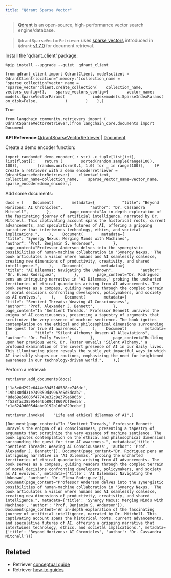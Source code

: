 ```yaml
---
title: "Qdrant Sparse Vector"
---
```


> [Qdrant](https://qdrant.tech/) is an open-source, high-performance vector search engine/database.

> `QdrantSparseVectorRetriever` uses [sparse vectors](https://qdrant.tech/articles/sparse-vectors/) introduced in `Qdrant` [v1.7.0](https://qdrant.tech/articles/qdrant-1.7.x/) for document retrieval.

Install the 'qdrant\_client' package:

```
%pip install --upgrade --quiet  qdrant_client
```

```
from qdrant_client import QdrantClient, modelsclient = QdrantClient(location=":memory:")collection_name = "sparse_collection"vector_name = "sparse_vector"client.create_collection(    collection_name,    vectors_config={},    sparse_vectors_config={        vector_name: models.SparseVectorParams(            index=models.SparseIndexParams(                on_disk=False,            )        )    },)
```

```
True
```

```
from langchain_community.retrievers import (    QdrantSparseVectorRetriever,)from langchain_core.documents import Document
```

**API Reference:**[QdrantSparseVectorRetriever](https://python.langchain.com/api_reference/community/retrievers/langchain_community.retrievers.qdrant_sparse_vector_retriever.QdrantSparseVectorRetriever.html) | [Document](https://python.langchain.com/api_reference/core/documents/langchain_core.documents.base.Document.html)

Create a demo encoder function:

```
import randomdef demo_encoder(_: str) -> tuple[list[int], list[float]]:    return (        sorted(random.sample(range(100), 100)),        [random.uniform(0.1, 1.0) for _ in range(100)],    )# Create a retriever with a demo encoderretriever = QdrantSparseVectorRetriever(    client=client,    collection_name=collection_name,    sparse_vector_name=vector_name,    sparse_encoder=demo_encoder,)
```

Add some documents:

```
docs = [    Document(        metadata={            "title": "Beyond Horizons: AI Chronicles",            "author": "Dr. Cassandra Mitchell",        },        page_content="An in-depth exploration of the fascinating journey of artificial intelligence, narrated by Dr. Mitchell. This captivating account spans the historical roots, current advancements, and speculative futures of AI, offering a gripping narrative that intertwines technology, ethics, and societal implications.",    ),    Document(        metadata={            "title": "Synergy Nexus: Merging Minds with Machines",            "author": "Prof. Benjamin S. Anderson",        },        page_content="Professor Anderson delves into the synergistic possibilities of human-machine collaboration in 'Synergy Nexus.' The book articulates a vision where humans and AI seamlessly coalesce, creating new dimensions of productivity, creativity, and shared intelligence.",    ),    Document(        metadata={            "title": "AI Dilemmas: Navigating the Unknown",            "author": "Dr. Elena Rodriguez",        },        page_content="Dr. Rodriguez pens an intriguing narrative in 'AI Dilemmas,' probing the uncharted territories of ethical quandaries arising from AI advancements. The book serves as a compass, guiding readers through the complex terrain of moral decisions confronting developers, policymakers, and society as AI evolves.",    ),    Document(        metadata={            "title": "Sentient Threads: Weaving AI Consciousness",            "author": "Prof. Alexander J. Bennett",        },        page_content="In 'Sentient Threads,' Professor Bennett unravels the enigma of AI consciousness, presenting a tapestry of arguments that scrutinize the very essence of machine sentience. The book ignites contemplation on the ethical and philosophical dimensions surrounding the quest for true AI awareness.",    ),    Document(        metadata={            "title": "Silent Alchemy: Unseen AI Alleviations",            "author": "Dr. Emily Foster",        },        page_content="Building upon her previous work, Dr. Foster unveils 'Silent Alchemy,' a profound examination of the covert presence of AI in our daily lives. This illuminating piece reveals the subtle yet impactful ways in which AI invisibly shapes our routines, emphasizing the need for heightened awareness in our technology-driven world.",    ),]
```

Perform a retrieval:

```
retriever.add_documents(docs)
```

```
['1a3e0d292e6444d39451d0588ce746dc', '19b180dd31e749359d49967e5d5dcab7', '8de69e56086f47748e32c9e379e6865b', 'f528fac385954e46b89cf8607bf0ee5a', 'c1a6249d005d4abd9192b1d0b829cebe']
```

```
retriever.invoke(    "Life and ethical dilemmas of AI",)
```

```
[Document(page_content="In 'Sentient Threads,' Professor Bennett unravels the enigma of AI consciousness, presenting a tapestry of arguments that scrutinize the very essence of machine sentience. The book ignites contemplation on the ethical and philosophical dimensions surrounding the quest for true AI awareness.", metadata={'title': 'Sentient Threads: Weaving AI Consciousness', 'author': 'Prof. Alexander J. Bennett'}), Document(page_content="Dr. Rodriguez pens an intriguing narrative in 'AI Dilemmas,' probing the uncharted territories of ethical quandaries arising from AI advancements. The book serves as a compass, guiding readers through the complex terrain of moral decisions confronting developers, policymakers, and society as AI evolves.", metadata={'title': 'AI Dilemmas: Navigating the Unknown', 'author': 'Dr. Elena Rodriguez'}), Document(page_content="Professor Anderson delves into the synergistic possibilities of human-machine collaboration in 'Synergy Nexus.' The book articulates a vision where humans and AI seamlessly coalesce, creating new dimensions of productivity, creativity, and shared intelligence.", metadata={'title': 'Synergy Nexus: Merging Minds with Machines', 'author': 'Prof. Benjamin S. Anderson'}), Document(page_content='An in-depth exploration of the fascinating journey of artificial intelligence, narrated by Dr. Mitchell. This captivating account spans the historical roots, current advancements, and speculative futures of AI, offering a gripping narrative that intertwines technology, ethics, and societal implications.', metadata={'title': 'Beyond Horizons: AI Chronicles', 'author': 'Dr. Cassandra Mitchell'})]
```

## Related

* Retriever [conceptual guide](/src/oss/concepts/retrievers)
* Retriever [how-to guides](/src/oss/how_to/#retrievers)
